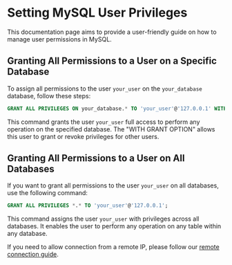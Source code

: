 # Setting MySQL User Privileges

This documentation page aims to provide a user-friendly guide on how to manage user permissions in MySQL.

## Granting All Permissions to a User on a Specific Database

To assign all permissions to the user `your_user` on the `your_database` database, follow these steps:
```sql
GRANT ALL PRIVILEGES ON your_database.* TO 'your_user'@'127.0.0.1' WITH GRANT OPTION;
```
This command grants the user `your_user` full access to perform any operation on the specified database. The "WITH GRANT OPTION" allows this user to grant or revoke privileges for other users.

## Granting All Permissions to a User on All Databases
If you want to grant all permissions to the user `your_user` on all databases, use the following command:
```sql
GRANT ALL PRIVILEGES *.* TO 'your_user'@'127.0.0.1';
```

This command assigns the user `your_user` with privileges across all databases. It enables the user to perform any operation on any table within any database.

If you need to allow connection from a remote IP, please follow our [remote connection guide](/mysql/remote-connection).